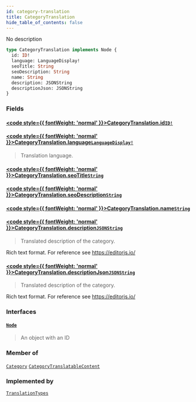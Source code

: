 ```yaml
---
id: category-translation
title: CategoryTranslation
hide_table_of_contents: false
---
```








No description

```graphql
type CategoryTranslation implements Node {
  id: ID!
  language: LanguageDisplay!
  seoTitle: String
  seoDescription: String
  name: String
  description: JSONString
  descriptionJson: JSONString
}
```


### Fields

#### [<code style={{ fontWeight: 'normal' }}>CategoryTranslation.<b>id</b></code>](#)<Bullet />[`ID!`](../../../developer/api-reference/scalars/id) <Badge class="secondary" text="non-null"/> <Badge class="secondary" text="scalar"/>
> 
> 

#### [<code style={{ fontWeight: 'normal' }}>CategoryTranslation.<b>language</b></code>](#)<Bullet />[`LanguageDisplay!`](../../../developer/api-reference/objects/language-display) <Badge class="secondary" text="non-null"/> <Badge class="secondary" text="object"/>
> Translation language.
> 

#### [<code style={{ fontWeight: 'normal' }}>CategoryTranslation.<b>seoTitle</b></code>](#)<Bullet />[`String`](../../../developer/api-reference/scalars/string) <Badge class="secondary" text="scalar"/>
> 
> 

#### [<code style={{ fontWeight: 'normal' }}>CategoryTranslation.<b>seoDescription</b></code>](#)<Bullet />[`String`](../../../developer/api-reference/scalars/string) <Badge class="secondary" text="scalar"/>
> 
> 

#### [<code style={{ fontWeight: 'normal' }}>CategoryTranslation.<b>name</b></code>](#)<Bullet />[`String`](../../../developer/api-reference/scalars/string) <Badge class="secondary" text="scalar"/>
> 
> 

#### [<code style={{ fontWeight: 'normal' }}>CategoryTranslation.<b>description</b></code>](#)<Bullet />[`JSONString`](../../../developer/api-reference/scalars/jsonstring) <Badge class="secondary" text="scalar"/>
> Translated description of the category.

Rich text format. For reference see https://editorjs.io/
> 

#### [<code style={{ fontWeight: 'normal' }}>CategoryTranslation.<b>descriptionJson</b></code>](#)<Bullet />[`JSONString`](../../../developer/api-reference/scalars/jsonstring) <Badge class="secondary" text="scalar"/>
> Translated description of the category.

Rich text format. For reference see https://editorjs.io/
> 

### Interfaces

#### [`Node`](../../../developer/api-reference/interfaces/node) <Badge class="secondary" text="interface"/>
> An object with an ID
> 



### Member of

[`Category`](../../../developer/api-reference/objects/category)  <Badge class="secondary" text="object"/><Bullet />[`CategoryTranslatableContent`](../../../developer/api-reference/objects/category-translatable-content)  <Badge class="secondary" text="object"/>

### Implemented by

[`TranslationTypes`](../../../developer/api-reference/unions/translation-types)  <Badge class="secondary" text="union"/>



